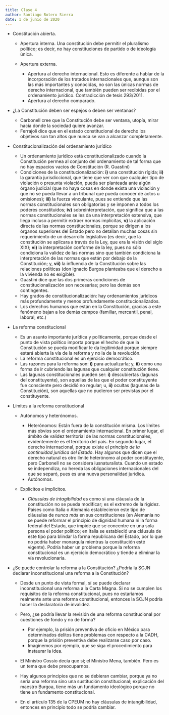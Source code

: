 ```yaml
---
title: Clase 4
author: Santiago Botero Sierra
date: 1 de junio de 2020
---
```


+ Constitución abierta.
    - Apertura interna. Una constitución debe permitir el pluralismo político;
        es decir, no hay constituciones de partido o de ideología única.
    - Apertura externa.

        * Apertura al derecho internacional. Esto es diferente a  hablar de la
            incorporación de   los tratados internacionales que, aunque son las
            más importantes y conocidas, no son las únicas normas de derecho
            internacional, que también pueden ser recibidas por el ordenamiento
            jurídico. Contradicción de tesis 293/2011.
        * Apertura al derecho comparado.

+ ¿La Constitución deben ser espejos o deben ser ventanas?
    - Carbonell cree que la Constitución debe ser ventana, utopía, mirar hacia
        donde la sociedad quiere avanzar.
    - Ferrajoli dice que en el estado constitucional de derecho los objetivos
        son tan altos que nunca se van a alcanzar completamente.

+ Constitucionalización del ordenamiento jurídico
    - Un ordenamiento jurídico está constitucionalizado cuando la Constitución
        permea al conjunto del ordenamiento de tal forma que no hay espacios
        vacíos de Constitución (R. Guastini)
    - Condiciones de la constitucionalización: **i)** una constitución rígida;
        **ii)** la garantía jurisdiccional, que tiene que ver con que cualquier
        tipo de violación o presunta violación, pueda ser planteada ante algún
        órgano judicial (que no haya cosas en donde exista una violación y que
        no se pueda llevar a un tribunal que pueda conocer de actos u
        omisiones); **iii)** la fuerza vinculante, pues se entiende que las
        normas constitucionales son obligatorias y se imponen a todos los
        poderes constituidos; **iv)** sobreinterpretación, que significa que a
        las normas constitucionales se les da una interpretación extensiva, que
        llega incluso a permitir extraer normas implícitas, **v)** la aplicación
        directa de las normas constitucionales, porque se dirigen a los órganos
        superiores del Estado pero no detallan muchas cosas sin requerimiento de
        un desarrollo legislativo (es decir, que la constitución se aplicara a
        través de la Ley, que era la visión del siglo XIX); **vi)** la
        interpretación conforme de la ley, pues no sólo condiciona la validez de
        las normas sino que también condiciona la interpretación de las normas
        que están por debajo de la Constitución; y, **vii)** la influencia de la
        Constitución sobre las relaciones políticas (don Ignacio Burgoa
        planteaba que el derecho a la vivienda no es exigible).
    - Guastini dice que las dos primeras condiciones de constitucionalización
        son necesarias; pero las demás son contingentes.
    - Hay grados de constitucionalización: hay ordenamientos jurídicos más
        profundamente y menos profundamente constitucionalizados.
    - Los derechos humanos que están en la Constitución, gracias a este fenómeno
        bajan a los demás campos (familiar, mercantil, penal, laboral, etc.)

+ La reforma constitucional
    - Es un asunto importante jurídica y políticamente, porque desde el punto de
        vista político importa porque el hecho de que la Constitución se pueda
        modificar le da legitimidad porque siempre estará abierta la vía de la
        reforma y no la de la revolución.
    - La reforma constitucional es un ejercicio democrático.
    - Las razones para la reforma son: **i)** para actualizarla; y, **ii)** como
        una forma de ir cubriendo las lagunas que cualquier constitución tiene.
    - Las lagunas constitucionales pueden ser: **i)** descubiertas (lagunas del
        constituyente), son aquellas  de las que el poder constituyente fue
        consciente pero decidió no  regular; u, **ii)** ocultas (lagunas de la
        Constitución), son aquellas que no pudieron ser previstas por el
        constituyente.

+ Límites a la reforma constitucional
	- Autónomos y heterónomos.

		* Heterónomos: Están fuera de la constitución misma. Los límites más
			obvios son el ordenamiento internacional. En primer lugar, el ámbito
			de validez territorial de las normas constitucionales, evidentemente
			es el territorio del país. En segundo lugar, el derecho
			internacional, porque existe el *principio de la continuidad
			jurídica del Estado*. Hay  algunos que dicen que el derecho natural
			es otro límite heterónomo al  poder constituyente, pero Carbonell no
			se considera iusnaturalista. Cuando un estado se independiza, no
			hereda las obligaciones internacionales del que se separó, pues es
			una nueva personalidad jurídica.
		* Autónomos.

	- Explícitos e implícitos.

		* *Cláusulas de intagibilidad* es como si una cláusula de la
			constitución no se pueda modificar; es el extremo de la rigidez.
			Países como Italia o Alemania establecieron este tipo de cláusulas
			de *nunca más* en sus constituciones (en Alemania no se puede
			reformar el principio de dignidad humana ni la forma federal del
			Estado, que impide que se concentre en una sola persona el poder
			político; en Italia se estableció una cláusula de este tipo para
			blindar la forma republicana del Estado, por lo que no podría haber
			monarquía mientras la constitución esté vigente). Podría haber un
			problema porque la reforma constitucional es un ejercicio
			democrático y tiende a eliminar la vía revolucionaria.

+ ¿Se puede controlar la reforma a la Constitución? ¿Podría la SCJN declarar
	inconstitucional una reforma a la Constitución?

	- Desde un punto de vista formal, sí se puede declarar inconstitucional una
		reforma a la Carta Magna. Si no se cumplen los requisitos de la
		reforma constitucional, pues no estaríamos realmente ante una reforma
		constitucional, entonces la SCJN podría hacer la declaratoria de
		invalidez.
	- Pero, ¿se podría llevar la revisión de una reforma constitucional por
		cuestiones de fondo y no de forma?

		* Por ejemplo, la prisión preventiva de oficio en México para
			determinados delitos tiene problemas con respecto a la CADH, porque
			la prisión preventiva debe realizarse caso por caso.
		* Imaginemos por ejemplo, que se siga el procedimiento para instaurar
			la idea.

	-  El Ministro Cossío decía que sí; el Ministro Mena, también. Pero es un
	 	tema que debe preocuparnos.
	- Hay algunos principios que no se debieran cambiar, porque ya no sería una
		reforma sino una sustitución constitucional; explicación del maestro
		Burgoa, tiene más un fundamento ideológico porque no tiene un fundamento
		constitucional.
	- En el artículo 135 de la CPEUM no hay cláusulas de intangibilidad,
		entonces en principio todo se podría cambiar.
